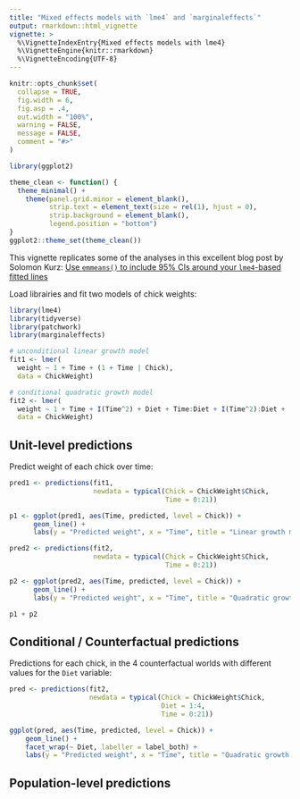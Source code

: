 ```yaml
---
title: "Mixed effects models with `lme4` and `marginaleffects`"
output: rmarkdown::html_vignette
vignette: >
  %\VignetteIndexEntry{Mixed effects models with lme4}
  %\VignetteEngine{knitr::rmarkdown}
  %\VignetteEncoding{UTF-8}
---
```


```r
knitr::opts_chunk$set(
  collapse = TRUE,
  fig.width = 6,
  fig.asp = .4,
  out.width = "100%",
  warning = FALSE,
  message = FALSE,
  comment = "#>"
)

library(ggplot2)

theme_clean <- function() {
  theme_minimal() +
    theme(panel.grid.minor = element_blank(),
          strip.text = element_text(size = rel(1), hjust = 0),
          strip.background = element_blank(),
          legend.position = "bottom")
}
ggplot2::theme_set(theme_clean())
```

This vignette replicates some of the analyses in this excellent blog post by Solomon Kurz: [Use `emmeans()` to include 95% CIs around your `lme4`-based fitted lines](https://solomonkurz.netlify.app/post/2021-12-16-use-emmeans-to-include-95-cis-around-your-lme4-based-fitted-lines/)


Load librairies and fit two models of chick weights:

```r
library(lme4)
library(tidyverse)
library(patchwork)
library(marginaleffects)

# unconditional linear growth model
fit1 <- lmer(
  weight ~ 1 + Time + (1 + Time | Chick),
  data = ChickWeight)

# conditional quadratic growth model
fit2 <- lmer(
  weight ~ 1 + Time + I(Time^2) + Diet + Time:Diet + I(Time^2):Diet + (1 + Time + I(Time^2) | Chick),
  data = ChickWeight)
```

## Unit-level predictions

Predict weight of each chick over time:

```r
pred1 <- predictions(fit1,
                     newdata = typical(Chick = ChickWeight$Chick,
                                       Time = 0:21))

p1 <- ggplot(pred1, aes(Time, predicted, level = Chick)) +
      geom_line() +
      labs(y = "Predicted weight", x = "Time", title = "Linear growth model")

pred2 <- predictions(fit2,
                     newdata = typical(Chick = ChickWeight$Chick,
                                       Time = 0:21))

p2 <- ggplot(pred2, aes(Time, predicted, level = Chick)) +
      geom_line() +
      labs(y = "Predicted weight", x = "Time", title = "Quadratic growth model")

p1 + p2
```

## Conditional / Counterfactual predictions

Predictions for each chick, in the 4 counterfactual worlds with different values for the `Diet` variable:

```r
pred <- predictions(fit2,
                    newdata = typical(Chick = ChickWeight$Chick,
                                      Diet = 1:4,
                                      Time = 0:21))

ggplot(pred, aes(Time, predicted, level = Chick)) +
    geom_line() +
    facet_wrap(~ Diet, labeller = label_both) +
    labs(y = "Predicted weight", x = "Time", title = "Quadratic growth model")
```

## Population-level predictions

